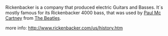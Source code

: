 Rickenbacker is a company that produced electric Guitars and Basses.
It´s mostly famous for its Rickenbacker 4000 bass, that was used by [[Paul Mc Cartney]] from [[The Beatles]].

more info: 
http://www.rickenbacker.com/us/history.htm